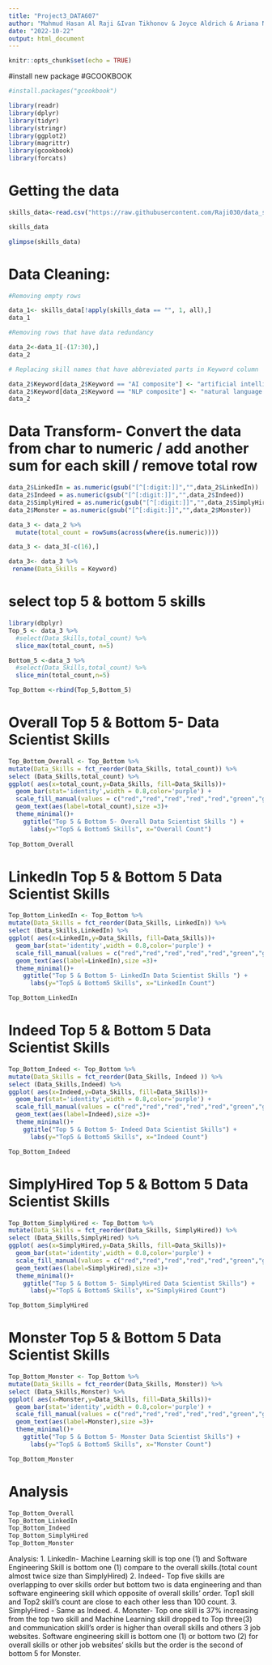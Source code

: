 ```yaml
---
title: "Project3_DATA607"
author: "Mahmud Hasan Al Raji &Ivan Tikhonov & Joyce Aldrich & Ariana Nolan "
date: "2022-10-22"
output: html_document
---
```


```r
knitr::opts_chunk$set(echo = TRUE)
```

#install new package #GCOOKBOOK
```r
#install.packages("gcookbook")
```

```r
library(readr)
library(dplyr)
library(tidyr)
library(stringr)
library(ggplot2)
library(magrittr)
library(gcookbook)
library(forcats)
```

# Getting the data

```r
skills_data<-read.csv("https://raw.githubusercontent.com/Raji030/data_science_skills/main/ds_general_skills_revised.csv", sep=",",header = TRUE)

skills_data

glimpse(skills_data)
```
# Data Cleaning:

```r

#Removing empty rows 

data_1<- skills_data[!apply(skills_data == "", 1, all),]
data_1

#Removing rows that have data redundancy

data_2<-data_1[-(17:30),]
data_2

# Replacing skill names that have abbreviated parts in Keyword column 

data_2$Keyword[data_2$Keyword == "AI composite"] <- "artificial intelligence"
data_2$Keyword[data_2$Keyword == "NLP composite"] <- "natural language processing"
data_2

```

# Data Transform- Convert the data from char to numeric / add another sum for each skill / remove total row 

```r
data_2$LinkedIn = as.numeric(gsub("[^[:digit:]]","",data_2$LinkedIn))
data_2$Indeed = as.numeric(gsub("[^[:digit:]]","",data_2$Indeed))
data_2$SimplyHired = as.numeric(gsub("[^[:digit:]]","",data_2$SimplyHired))
data_2$Monster = as.numeric(gsub("[^[:digit:]]","",data_2$Monster))

data_3 <- data_2 %>%
  mutate(total_count = rowSums(across(where(is.numeric)))) 

data_3 <- data_3[-c(16),]

data_3<- data_3 %>%
 rename(Data_Skills = Keyword)
```

# select top 5 & bottom 5 skills
```r
library(dbplyr)
Top_5 <- data_3 %>%
  #select(Data_Skills,total_count) %>%
  slice_max(total_count, n=5)

Bottom_5 <-data_3 %>%
  #select(Data_Skills,total_count) %>%
  slice_min(total_count,n=5)

Top_Bottom <-rbind(Top_5,Bottom_5)
```

# Overall Top 5 & Bottom 5- Data Scientist Skills
```r
Top_Bottom_Overall <- Top_Bottom %>%
mutate(Data_Skills = fct_reorder(Data_Skills, total_count)) %>%
select (Data_Skills,total_count) %>%
ggplot( aes(x=total_count,y=Data_Skills, fill=Data_Skills))+
  geom_bar(stat='identity',width = 0.8,color='purple') + 
  scale_fill_manual(values = c("red","red","red","red","red","green","green","green","green","green")) +
  geom_text(aes(label=total_count),size =3)+
  theme_minimal()+
    ggtitle("Top 5 & Bottom 5- Overall Data Scientist Skills ") +
      labs(y="Top5 & Bottom5 Skills", x="Overall Count")
  
Top_Bottom_Overall
```

# LinkedIn Top 5 & Bottom 5 Data Scientist Skills

```r
Top_Bottom_LinkedIn <- Top_Bottom %>%
mutate(Data_Skills = fct_reorder(Data_Skills, LinkedIn)) %>%
select (Data_Skills,LinkedIn) %>%
ggplot( aes(x=LinkedIn,y=Data_Skills, fill=Data_Skills))+
  geom_bar(stat='identity',width = 0.8,color='purple') + 
  scale_fill_manual(values = c("red","red","red","red","red","green","green","green","green","green")) +
  geom_text(aes(label=LinkedIn),size =3)+
  theme_minimal()+
    ggtitle("Top 5 & Bottom 5- LinkedIn Data Scientist Skills ") +
      labs(y="Top5 & Bottom5 Skills", x="LinkedIn Count")

Top_Bottom_LinkedIn
```

# Indeed Top 5 & Bottom 5  Data Scientist Skills

```r
Top_Bottom_Indeed <- Top_Bottom %>%
mutate(Data_Skills = fct_reorder(Data_Skills, Indeed )) %>%
select (Data_Skills,Indeed) %>%
ggplot( aes(x=Indeed,y=Data_Skills, fill=Data_Skills))+
  geom_bar(stat='identity',width = 0.8,color='purple') + 
  scale_fill_manual(values = c("red","red","red","red","red","green","green","green","green","green")) +
  geom_text(aes(label=Indeed),size =3)+
  theme_minimal()+
    ggtitle("Top 5 & Bottom 5- Indeed Data Scientist Skills") +
      labs(y="Top5 & Bottom5 Skills", x="Indeed Count")

Top_Bottom_Indeed
```

# SimplyHired Top 5 & Bottom 5  Data Scientist Skills

```r
Top_Bottom_SimplyHired <- Top_Bottom %>%
mutate(Data_Skills = fct_reorder(Data_Skills, SimplyHired)) %>%
select (Data_Skills,SimplyHired) %>%
ggplot( aes(x=SimplyHired,y=Data_Skills, fill=Data_Skills))+
  geom_bar(stat='identity',width = 0.8,color='purple') + 
  scale_fill_manual(values = c("red","red","red","red","red","green","green","green","green","green")) +
  geom_text(aes(label=SimplyHired),size =3)+
  theme_minimal()+
    ggtitle("Top 5 & Bottom 5- SimplyHired Data Scientist Skills") +
      labs(y="Top5 & Bottom5 Skills", x="SimplyHired Count")

Top_Bottom_SimplyHired
```

# Monster Top 5 & Bottom 5 Data Scientist Skills
```r
Top_Bottom_Monster <- Top_Bottom %>%
mutate(Data_Skills = fct_reorder(Data_Skills, Monster)) %>%
select (Data_Skills,Monster) %>%
ggplot( aes(x=Monster,y=Data_Skills, fill=Data_Skills))+
  geom_bar(stat='identity',width = 0.8,color='purple') + 
  scale_fill_manual(values = c("red","red","red","red","red","green","green","green","green","green")) +
  geom_text(aes(label=Monster),size =3)+
  theme_minimal()+
    ggtitle("Top 5 & Bottom 5- Monster Data Scientist Skills") +
      labs(y="Top5 & Bottom5 Skills", x="Monster Count")

Top_Bottom_Monster

```
# Analysis 
```r
Top_Bottom_Overall
Top_Bottom_LinkedIn
Top_Bottom_Indeed
Top_Bottom_SimplyHired
Top_Bottom_Monster
```
Analysis: 
1. LinkedIn- Machine Learning skill is top one (1) and Software Engineering Skill is bottom one (1) compare to the overall skills.(total count almost twice size than SimplyHired)
2. Indeed- Top five skills are overlapping to over skills order but bottom two is data engineering and than software engineering skill which opposite of overall skills' order. Top1 skill and Top2 skill's count are close to each other less than 100 count. 
3. SimplyHired - Same as Indeed. 
4. Monster- Top one skill is 37% increasing from the top two skill and Machine Learning skill dropped to Top three(3) and communication skill's order is higher than overall skills and others 3 job websites. Software engineering skill is bottom one (1) or bottom two (2) for overall skills or other job websites' skills but the order is the second of bottom 5 for Monster. 





